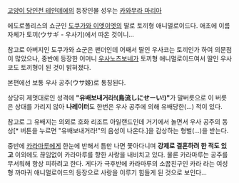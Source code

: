 [[고양이 당인전 테얀데에]]의 등장인물
성우는 [[카와무라 마리아]]

에도로폴리스의 쇼군인 [[도쿠가와 이엣이엣]]의 딸로 토끼형 애니멀로이드다. 애초에 이름 자체가 토끼(ウサギ - 우사기)에서 따온 것이니...

참고로 아버지인 도쿠가와 쇼군은 팬더인데 어째서 딸인 우사코는 토끼인가 하여 의문점이 많았으나, 중반에 등장한 어머니 [[우사노츠보네]]가 토끼형 애니멀로이드여서 딸인 우사코도 토끼형이 된 것이 밝혀졌다.

본편에선 보통 우사 공주(ウサ姫)로 통칭된다.

상당히 제멋대로인 성격에 '''"유배보내거라!(島流しにせーい!)"'''가 말버릇으로 이 버릇은 상대를 가리지 않아 '''나레이터'''도 한번은 우사 공주에 의해 유배당한(...) 적이 있다.

참고로 그 유배지는 의외로 호화 리조트 아일랜드인데 거기에서 놀면서 우사 공주의 동상[* 버튼을 누르면 "유배보내거라!"의 음성이 나온다.]을 감상하는 형벌(...)을 받는다.

중반에 [[카라마루]]에게 한눈에 반해서 틈만 나면 쫓아다니며 '''강제로 결혼하려 한 적도 있고''' 이외에도 끊임없이 카라마루를 향한 사랑을 내비치고 있다. 물론 카라마루는 공주를 무서워해 항상 피하려고 한다. 게다가 극후반에 카라마루의 소꿉친구인 카라 라는 여성형 까마귀 애니멀로이드의 등장으로 사랑을 이루기 힘들게 된 것으로 보인다...
